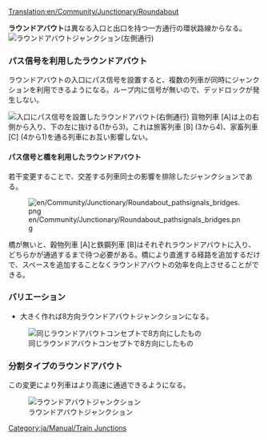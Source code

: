 [[Translation:en/Community/Junctionary/Roundabout]]
{{ja/Community/Junctionary/Navigation}}

'''ラウンドアバウト'''は異なる入口と出口を持つ一方通行の環状路線からなる。
[[File:en/Community/Junctionary/Roundabout.png|none|frame|ラウンドアバウトジャンクション(左側通行)]]

{{ja/Community/Junctionary/Junction Criteria|安価|1|0|0|1.5|0||0|0|1|1|||故障は2つの区間から全体へ影響する|
*同時に2編成の列車が利用できる。
*大きく作れば8方向ラウンドアバウトジャンクションになる。
*渋滞は発生する
*面積 : 6 x 6
}}

===パス信号を利用したラウンドアバウト===
ラウンドアバウトの入口にパス信号を設置すると、複数の列車が同時にジャンクションを利用できるようになる。ループ内に信号が無いので、デッドロックが発生しない。

[[File:en/Community/Junctionary/Roundabout pathsignals.png|none|frame|入口にパス信号を設置したラウンドアバウト('''右側通行''')]]
貨物列車 [A]は上の右側から入り、下の左に抜ける(1から3)。これは旅客列車 [B] (3から4)、家畜列車 [C] (4から1)を通る列車にお互い影響しない。

{{ja/Community/Junctionary/Junction Criteria|安価|1|0|0|1.5|0||0|0|0||3||故障は全体に影響があるが、1方向のみに影響する|
*低コストで低価格の割に高容量である。
}}

====パス信号と橋を利用したラウンドアバウト====
若干変更することで、交差する列車同士の影響を排除したジャンクションである。

[[File:en/Community/Junctionary/Roundabout pathsignals bridges.png]]

橋が無いと、穀物列車 [A]と鉄鋼列車 [B]はそれぞれラウンドアバウトに入り、どちらかが通過するまで待つ必要がある。橋により直進する経路を追加するだけで、スペースを追加することなくラウンドアバウトの効率を向上させることができる。

{{ja/Community/Junctionary/Junction Criteria|安価|1|0|1|1.5|0||0|0|0||3||故障は全体に影響があるが、1方向のみに影響する|}}

===バリエーション===
*大きく作れば8方向ラウンドアバウトジャンクションになる。

[[File:en/Community/Junctionary/Basic Roundabout 8-way.png|none|frame|同じラウンドアバウトコンセプトで8方向にしたもの]]

===分割タイプのラウンドアバウト===

この変更により列車はより高速に通過できるようになる。

[[File:en/Community/Junctionary/Split Roundabout.png|none|frame|ラウンドアバウトジャンクション]]

{{ja/Community/Junctionary/Junction Criteria|安価|1|0|0|3.5|0||0|0|1|1|||故障はジャンクション全体に影響する|
*7-8編成の列車が同時に利用できる。
*8編成以下の場合、渋滞の発生リスクは低い。
*面積 : 33 x 33
}}

[[Category:ja/Manual/Train Junctions]]